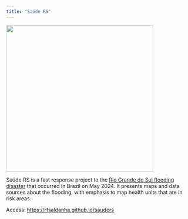 ```yaml
---
title: "Saúde RS"
---
```


![](images/sauders.png){fig-align="center" width="400"}

Saúde RS is a fast response project to the [Rio Grande do Sul flooding disaster](https://en.wikipedia.org/wiki/2024_Rio_Grande_do_Sul_floods) that occurred in Brazil on May 2024. It presents maps and data sources about the flooding, with emphasis to map health units that are in risk areas.

Access: <https://rfsaldanha.github.io/sauders>
